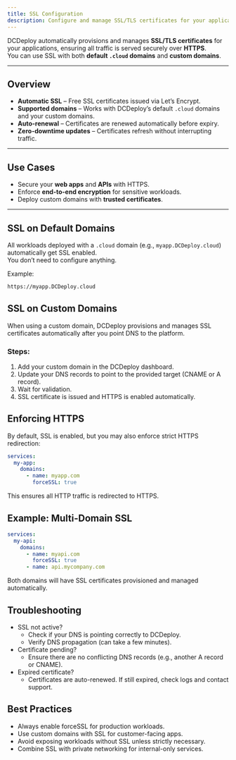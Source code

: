 ```yaml
---
title: SSL Configuration
description: Configure and manage SSL/TLS certificates for your applications and services in DCDeploy for secure HTTPS traffic.
---
```


DCDeploy automatically provisions and manages **SSL/TLS certificates** for your applications, ensuring all traffic is served securely over **HTTPS**.  
You can use SSL with both **default `.cloud` domains** and **custom domains**.

---

## Overview

- **Automatic SSL** – Free SSL certificates issued via Let’s Encrypt.  
- **Supported domains** – Works with DCDeploy’s default `.cloud` domains and your custom domains.  
- **Auto-renewal** – Certificates are renewed automatically before expiry.  
- **Zero-downtime updates** – Certificates refresh without interrupting traffic.  

---

## Use Cases

- Secure your **web apps** and **APIs** with HTTPS.  
- Enforce **end-to-end encryption** for sensitive workloads.  
- Deploy custom domains with **trusted certificates**.  

---

## SSL on Default Domains

All workloads deployed with a `.cloud` domain (e.g., `myapp.DCDeploy.cloud`) automatically get SSL enabled.  
You don’t need to configure anything.

Example:  
```bash
https://myapp.DCDeploy.cloud
```
## SSL on Custom Domains
When using a custom domain, DCDeploy provisions and manages SSL certificates automatically after you point DNS to the platform.

### Steps:
1. Add your custom domain in the DCDeploy dashboard.
2. Update your DNS records to point to the provided target (CNAME or A record).
3. Wait for validation.
4. SSL certificate is issued and HTTPS is enabled automatically.

## Enforcing HTTPS
By default, SSL is enabled, but you may also enforce strict HTTPS redirection:

```yaml
services:
  my-app:
    domains:
      - name: myapp.com
        forceSSL: true
```        
This ensures all HTTP traffic is redirected to HTTPS.

## Example: Multi-Domain SSL
```yaml
services:
  my-api:
    domains:
      - name: myapi.com
        forceSSL: true
      - name: api.mycompany.com
```      
Both domains will have SSL certificates provisioned and managed automatically.

## Troubleshooting
- SSL not active?
  - Check if your DNS is pointing correctly to DCDeploy.
  - Verify DNS propagation (can take a few minutes).
- Certificate pending?
  - Ensure there are no conflicting DNS records (e.g., another A record or CNAME).
- Expired certificate?
  - Certificates are auto-renewed. If still expired, check logs and contact support.

## Best Practices
- Always enable forceSSL for production workloads.
- Use custom domains with SSL for customer-facing apps.
- Avoid exposing workloads without SSL unless strictly necessary.
- Combine SSL with private networking for internal-only services.